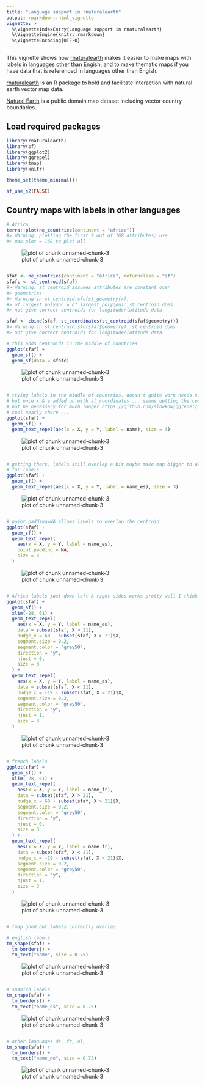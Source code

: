 ```yaml
---
title: "Language support in rnaturalearth"
output: rmarkdown::html_vignette
vignette: >
  %\VignetteIndexEntry{Language support in rnaturalearth}
  %\VignetteEngine{knitr::rmarkdown}
  %\VignetteEncoding{UTF-8}                                             
---
```


This vignette shows how [rnaturalearth](https://github.com/ropensci/rnaturalearth) makes it easier to make maps with labels in languages other than Engish, and to make thematic maps if you have data that is referenced in languages other than Engish.

[rnaturalearth](https://github.com/ropensci/rnaturalearth) is an R package to hold and facilitate interaction with natural earth vector map data.

[Natural Earth](https://www.naturalearthdata.com/) is a public domain map dataset including vector country boundaries.


## Load required packages




```r
library(rnaturalearth)
library(sf)
library(ggplot2)
library(ggrepel)
library(tmap)
library(knitr)

theme_set(theme_minimal())

sf_use_s2(FALSE)
```

## Country maps with labels in other languages


```r
# Africa
terra::plot(ne_countries(continent = "africa"))
#> Warning: plotting the first 9 out of 168 attributes; use
#> max.plot = 168 to plot all
```

![plot of chunk unnamed-chunk-3](figure/unnamed-chunk-3-1.png)

```r

sfaf <- ne_countries(continent = "africa", returnclass = "sf")
sfafc <- st_centroid(sfaf)
#> Warning: st_centroid assumes attributes are constant over
#> geometries
#> Warning in st_centroid.sfc(st_geometry(x),
#> of_largest_polygon = of_largest_polygon): st_centroid does
#> not give correct centroids for longitude/latitude data

sfaf <- cbind(sfaf, st_coordinates(st_centroid(sfaf$geometry)))
#> Warning in st_centroid.sfc(sfaf$geometry): st_centroid does
#> not give correct centroids for longitude/latitude data

# this adds centroids in the middle of countries
ggplot(sfaf) +
  geom_sf() +
  geom_sf(data = sfafc)
```

![plot of chunk unnamed-chunk-3](figure/unnamed-chunk-3-2.png)

```r

# trying labels in the middle of countries, doesn't quite work needs x,y,label
# but once x & y added on with st_coordinates ... seems getting the coords might
# not be necessary for much longer https://github.com/slowkow/ggrepel/issues/111
# cool nearly there ...
ggplot(sfaf) +
  geom_sf() +
  geom_text_repel(aes(x = X, y = Y, label = name), size = 3)
```

![plot of chunk unnamed-chunk-3](figure/unnamed-chunk-3-3.png)

```r

# getting there, labels still overlap a bit maybe make map bigger to allow space
# for labels
ggplot(sfaf) +
  geom_sf() +
  geom_text_repel(aes(x = X, y = Y, label = name_es), size = 3)
```

![plot of chunk unnamed-chunk-3](figure/unnamed-chunk-3-4.png)

```r

# point.padding=NA allows labels to overlap the centroid
ggplot(sfaf) +
  geom_sf() +
  geom_text_repel(
    aes(x = X, y = Y, label = name_es),
    point.padding = NA,
    size = 3
  )
```

![plot of chunk unnamed-chunk-3](figure/unnamed-chunk-3-5.png)

```r

# Africa labels just down left & right sides works pretty well I think
ggplot(sfaf) +
  geom_sf() +
  xlim(-28, 61) +
  geom_text_repel(
    aes(x = X, y = Y, label = name_es),
    data = subset(sfaf, X > 21),
    nudge_x = 60 - subset(sfaf, X > 21)$X,
    segment.size = 0.2,
    segment.color = "grey50",
    direction = "y",
    hjust = 0,
    size = 3
  ) +
  geom_text_repel(
    aes(x = X, y = Y, label = name_es),
    data = subset(sfaf, X < 21),
    nudge_x = -19 - subset(sfaf, X < 21)$X,
    segment.size = 0.2,
    segment.color = "grey50",
    direction = "y",
    hjust = 1,
    size = 3
  )
```

![plot of chunk unnamed-chunk-3](figure/unnamed-chunk-3-6.png)

```r

# french labels
ggplot(sfaf) +
  geom_sf() +
  xlim(-28, 61) +
  geom_text_repel(
    aes(x = X, y = Y, label = name_fr),
    data = subset(sfaf, X > 21),
    nudge_x = 60 - subset(sfaf, X > 21)$X,
    segment.size = 0.2,
    segment.color = "grey50",
    direction = "y",
    hjust = 0,
    size = 3
  ) +
  geom_text_repel(
    aes(x = X, y = Y, label = name_fr),
    data = subset(sfaf, X < 21),
    nudge_x = -19 - subset(sfaf, X < 21)$X,
    segment.size = 0.2,
    segment.color = "grey50",
    direction = "y",
    hjust = 1,
    size = 3
  )
```

![plot of chunk unnamed-chunk-3](figure/unnamed-chunk-3-7.png)

```r

# tmap good but labels currently overlap

# english labels
tm_shape(sfaf) +
  tm_borders() +
  tm_text("name", size = 0.75)
```

![plot of chunk unnamed-chunk-3](figure/unnamed-chunk-3-8.png)

```r

# spanish labels
tm_shape(sfaf) +
  tm_borders() +
  tm_text("name_es", size = 0.75)
```

![plot of chunk unnamed-chunk-3](figure/unnamed-chunk-3-9.png)

```r

# other languages de, fr, nl,
tm_shape(sfaf) +
  tm_borders() +
  tm_text("name_de", size = 0.75)
```

![plot of chunk unnamed-chunk-3](figure/unnamed-chunk-3-10.png)
